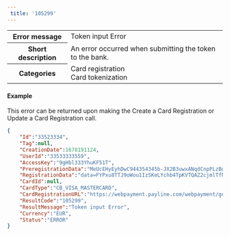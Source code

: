 ```yaml
---  
 title: '105299'  
---  
```

  
<table>
    <tbody>
        <tr>
            <th class="header"><strong>Error message</strong></th>
            <td class="table-content">Token input Error</td>
        </tr>
        <tr>
            <th class="header"><strong>Short description</strong></th>
            <td class="table-content">An error occurred when submitting the token to the bank.</td>
        </tr>
        <tr>
            <th class="header"><strong>Categories</strong></th>
            <td class="table-content">  
<div class="label">Card registration</div>  
<div class="label">Card tokenization</div>
</td>
        </tr>
    </tbody>
</table>  

#### Example  

This error can be returned upon making the Create a Card Registration or Update a Card Registration call.  
```json API Response
{
    "Id":"33523334",
    "Tag":null,
    "CreationDate":1678191124,
    "UserId":"33533333559",
    "AccessKey":"9gHbl333YhuKF51T",
    "PreregistrationData":"MeUcEHyEyhDwC944354345b-JX2B3uwxANqdCnpPLzBgRKZF8Ptzvfhgg-5Po2mIDtiqGXxeG_FgAdY6KpgUfJbE7u027V3BJUGe5TIYYbohX4VX_V8Bt55K-_KK",
    "RegistrationData":"data=FYPxu8TTJ9oWou1IzSKeLYchb4TpKVTQAZ2cjmlTfNS3tp0cCN2838LAMeMcFpJ1_n_097k14p5nOdMlrVnq5DuqG4wHZQYXhBhSeOVYgrfEl1TRFy3n0rMTM1k-_FyVYyMy49oMD8tuY1iWZ9brThqkJGZqPpTnMwKoeL1a3YlMIap_IadDIrscq3KT9PhQVxxL6MdfIZVlg8jcaTYs2rB7TsNtqSQumTpD5PlGxYzWk7Xh5dYXLDzi6KiN_XSWPbo3po8MGiij1h_rAFeRBxKRDTqp4C0NFTqk2v_UzVm6DNxDps91POJX8SHfSqdfVeuZpQ-lktj78QdcU2Rcrmy8eMvWPuDLDdkwoZBggRqnTdTbDnGfW7GqYCGX-4x3",
    "CardId":null,
    "CardType":"CB_VISA_MASTERCARD",
    "CardRegistrationURL":"https://webpayment.payline.com/webpayment/getToken",
    "ResultCode":"105299",
    "ResultMessage":"Token input Error",
    "Currency":"EUR",
    "Status":"ERROR"
}
```